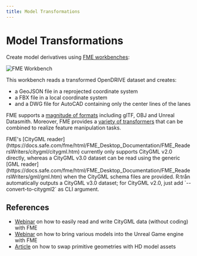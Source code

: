 ```yaml
---
title: Model Transformations
---
```


# Model Transformations

Create model derivatives using [FME workbenches](https://www.safe.com/fme/):

![FME Workbench](/media/demos/model-transformations-fme-workbench.png)

This workbench reads a transformed OpenDRIVE dataset and creates:
* a GeoJSON file in a reprojected coordinate system
* a FBX file in a local coordinate system
* and a DWG file for AutoCAD containing only the center lines of the lanes

FME supports a [magnitude of formats](https://docs.safe.com/fme/html/FME_Desktop_Documentation/FME_ReadersWriters/Format-List-All.htm) including glTF, OBJ and Unreal Datasmith.
Moreover, FME provides a [variety of transformers](https://www.safe.com/transformers/) that can be combined to realize feature manipulation tasks.


<Callout>
    FME's [CityGML reader](https://docs.safe.com/fme/html/FME_Desktop_Documentation/FME_ReadersWriters/citygml/citygml.htm) currently only supports CityGML v2.0 directly, whereas a CityGML v3.0 dataset can be read using the generic [GML reader](https://docs.safe.com/fme/html/FME_Desktop_Documentation/FME_ReadersWriters/gml/gml.htm) when the CityGML schema files are provided.
    R:trån automatically outputs a CityGML v3.0 dataset; for CityGML v2.0, just add `--convert-to-citygml2` as CLI argument.
</Callout>

## References

- [Webinar](https://www.safe.com/webinars/how-to-easily-read-and-write-citygml-data-without-coding/) on how to easily read and write CityGML data (without coding) with FME
- [Webinar](https://www.safe.com/webinars/your-data-in-unreal-how-to-bring-your-data-into-real-time-environments/) on how to bring various models into the Unreal Game engine with FME
- [Article](https://community.safe.com/s/article/creating-and-using-geometry-instances) on how to swap primitive geometries with HD model assets
